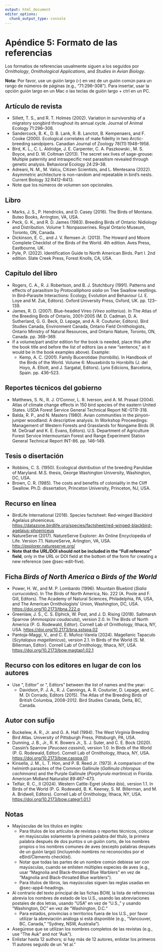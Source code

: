 ```yaml
---
output: html_document
editor_options: 
  chunk_output_type: console
---
```


# Apéndice 5: Formato de las referencias {#sec-app5 .unnumbered}

Los formatios de referencias usualmente siguen a los seguidos por *Ornithology*, *Ornithological Applications*, and *Studies in Avian Biology*.

**Nota:** Por favor, use un guión largo (–) en vez de un guión común para un rango de números de páginas (e.g., “71:296–308”). Para insertar, usar la opción guión largo en un Mac o las teclas de guión largo + ctrl en un PC.

## Artículo de revista {#sec-app5-journal}

-   Sillett, T. S., and R. T. Holmes (2002). Variation in survivorship of a migratory songbird throughout its annual cycle. Journal of Animal Ecology 71:296–308.
-   Sandercock, B. K., D. B. Lank, R. B. Lanctot, B. Kempenaers, and F. Cooke (2000). Ecological correlates of mate fidelity in two Arctic-breeding sandpipers. Canadian Journal of Zoology 78(11):1948–1958.
-   Bird, K. L., C. L. Aldridge, J. E. Carpenter, C. A. Paszkowski , M. S. Boyce, and D. W. Coltman (2013). The secret sex lives of sage-grouse: Multiple paternity and intraspecific nest parasitism revealed through genetic analysis. Behavioral Ecology 24:29–38.
-   Adreani, N. M., M. Valcu, Citizen Scientists, and L. Mentesana (2022). Asymmetric architecture is non-random and repeatable in bird’s nests. Current Biology 32:R412–R413.
-   Note que los números de volumen son opcionales.

## Libro {#sec-app5-book}

-   Marks, J. S., P. Hendricks, and D. Casey (2016). The Birds of Montana. Buteo Books, Arrington, VA, USA.
-   Peck, G. K., and R. D. James (1983). Breeding Birds of Ontario: Nidiology and Distribution. Volume 1: Nonpasserines. Royal Ontario Museum, Toronto, ON, Canada.
-   Dickinson, E. C., and J. V. Remsen Jr. (2013). The Howard and Moore Complete Checklist of the Birds of the World. 4th edition. Aves Press, Eastbourne, UK.
-   Pyle, P. (2022). Identification Guide to North American Birds. Part I. 2nd edition. Slate Creek Press, Forest Knolls, CA, USA.

## Capítulo del libro {#sec-app5-chapter}

-   Rogers, C. A., R. J. Robertson, and B. J. Stutchbury (1991). Patterns and effects of parasitism by *Protocalliphora sialia* on Tree Swallow nestlings. In Bird–Parasite Interactions: Ecology, Evolution and Behaviour (J. E. Loye and M. Zuk, Editors). Oxford University Press, Oxford, UK. pp. 123–139.
-   James, R. D. (2007). Blue-headed Vireo (*Vireo solitarius*). In The Atlas of the Breeding Birds of Ontario, 2001–2005 (M. D. Cadman, D. A. Sutherland, G. G. Beck, D. Lepage, and A. R. Couturier, Editors). Bird Studies Canada, Environment Canada, Ontario Field Ornithologists, Ontario Ministry of Natural Resources, and Ontario Nature, Toronto, ON, Canada. pp. 368–369.
-   If a volume/part and/or edition for the book is needed, place this after the book title and before the list of editors (as a new “sentence,” as it would be in the book examples above). Example:
    -   Kemp, A. C. (2001). Family Bucerotidae (hornbills). In Handbook of the Birds of the World. Volume 6: Mousebirds to Hornbills (J. del Hoyo, A. Elliott, and J. Sargatal, Editors). Lynx Edicions, Barcelona, Spain. pp. 436–523.

## Reportes técnicos del gobierno {#sec-app5-government}

-   Matthews, S. N., R. J. O’Connor, L. R. Iverson, and A. M. Prasad (2004). Atlas of climate change effects in 150 bird species of the eastern United States. USDA Forest Service General Technical Report NE-GTR-318. 
-   Balda, R. P., and N. Masters (1980). Avian communities in the pinyon-juniper woodland: A descriptive analysis. In Workshop Proceedings: Management of Western Forests and Grasslands for Nongame Birds (R. M. DeGraaf and K. E. Evans, Editors). U.S. Department of Agriculture Forest Service Intermountain Forest and Range Experiment Station General Technical Report INT-86. pp. 146–149.

## Tesis o disertación {#sec-app5-thesis}

-   Robbins, C. S. (1950). Ecological distribution of the breeding Parulidae of Maryland. M.S. thesis, George Washington University, Washington, DC, USA. 
-   Brown, C. R. (1985). The costs and benefits of coloniality in the Cliff Swallow. Ph.D. dissertation, Princeton University, Princeton, NJ, USA.

## Recurso en línea {#sec-app5-online}

-   BirdLife International (2018). Species factsheet: Red-winged Blackbird Agelaius phoeniceus. <https://datazone.birdlife.org/species/factsheet/red-winged-blackbird-agelaius-phoeniceus>
-   NatureServe (2017). NatureServe Explorer: An Online Encyclopedia of Life. Version 7.1. NatureServe, Arlington, VA, USA. <http://explorer.natureserve.org/>
-   **Note that the URL/DOI should not be included in the “Full reference” field**, only in the URL or DOI field at the bottom of the form for creating a new reference (see @sec-edit-five).

## Ficha *Birds of North America* o *Birds of the World* {#sec-app5-BNA}

-   Power, H. W., and M. P. Lombardo (1996). Mountain Bluebird (*Sialia currucoides*). In The Birds of North America, No. 222 (A. Poole and F. Gill, Editors). The Academy of Natural Sciences, Philadelphia, PA, USA, and The American Ornithologists’ Union, Washington, DC, USA. <https://doi.org/10.2173/tbna.222.p>
-   Greenlaw, J. S., C. S. Elphick, W. Post, and J. D. Rising (2018). Saltmarsh Sparrow (*Ammospiza caudacuta*), version 2.0. In The Birds of North America (P. G. Rodewald, Editor). Cornell Lab of Ornithology, Ithaca, NY, USA. <https://doi.org/10.2173/bna.sstspa.02>
-   Pantoja-Maggi, V., and C. E. Muñoz-Varela (2024). Magellanic Tapaculo (*Scytalopus magellanicus*), version 2.1. In Birds of the World (S. M. Billerman, Editor). Cornell Lab of Ornithology, Ithaca, NY, USA. <https://doi.org/10.2173/bow.magtap1.02.1>

## Recurso con los editores en lugar de con los autores {#sec-app5-editor}

-   Use “, Editor” or “, Editors” between the list of names and the year:
    -   Davidson, P. J. A., R. J. Cannings, A. R. Couturier, D. Lepage, and C. M. Di Corrado, Editors (2015). The Atlas of the Breeding Birds of British Columbia, 2008–2012. Bird Studies Canada, Delta, BC, Canada.

## Autor con sufijo {#sec-app5-suffix}

-   Buckelew, A. R., Jr. and G. A. Hall (1994). The West Virginia Breeding Bird Atlas. University of Pittsburgh Press, Pittsburgh, PA, USA.
-   Dunning, J. B., Jr., R. K. Bowers Jr., S. J. Suter, and C. E. Bock (2020). Cassin's Sparrow (*Peucaea cassinii*), version 1.0. In Birds of the World (P. G. Rodewald, Editor). Cornell Lab of Ornithology, Ithaca, NY, USA. <https://doi.org/10.2173/bow.casspa.01>
-   Kinsella, J. M., L. T. Hon, and P. B. Reed Jr. (1973). A comparison of the helminth parasites of the Common Gallinule (*Gallinula chloropus cachinnans*) and the Purple Gallinule (*Porphyrula martinica*) in Florida. American Midland Naturalist 89:467–473.
-   Telfair, R. C., II (2024). Western Cattle-Egret (*Ardea ibis*), version 1.1. In Birds of the World (P. G. Rodewald, B. K. Keeney, S. M. Billerman, and M. A. Bridwell, Editors). Cornell Lab of Ornithology, Ithaca, NY, USA. <https://doi.org/10.2173/bow.categr1.01.1>

## Notas {#sec-app5-notes}

-   Mayúsculas de los títulos en inglés:
    -   Para títulos de los artículos de revistas o reportes técnicos, colocar en mayúsculas solamente la primera palabra del título, la primera palabra después de dos puntos o un guión corto, de los nombres propios o los nombres comunes de aves (excepto palabras después de un guión largo) (incluyendo nombres no reconocidos por el eBird/Clements checklist).
    -   Notar que todas las partes de un nombre común debiese ser con mayúsculas, cuando se enlisten múltiples especies de aves (e.g., usar “Magnolia and Black-throated Blue Warblers” en vez de “Magnolia and Black-throated Blue warblers”).
    -   Para títulos de libros, las mayúsculas siguen las reglas usadas en @sec-app4-headings.
-   Al contrario del texto principal de las fichas BOW, la lista de referencias abrevia los nombres de estado de los U.S., usando las abreviaciones postales de dos letras, usando “USA” en vez de “U.S.,” y usando “Washington, DC” en vez de “Washington, D.C.”
    -   Para estados, provincias o territorios fuera de los U.S., por favor utilizar la abreviación análoga si está disponible (e.g., “Vancouver, BC, Canada,” “Sydney, NSW, Australia”).
-   Asegúrese que se utilizan los nombres completos de las revistas (e.g., use “The Auk” and not “Auk”).
-   Enlistar hasta 12 authors; si hay más de 12 autores, enlistar los primeros 11 autores seguido de un “et al.”